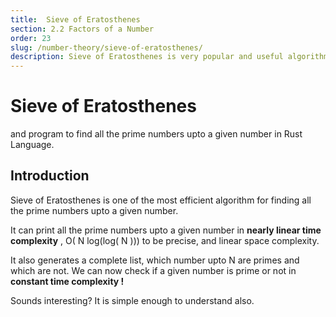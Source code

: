 ```yaml
---
title:  Sieve of Eratosthenes
section: 2.2 Factors of a Number
order: 23
slug: /number-theory/sieve-of-eratosthenes/
description: Sieve of Eratosthenes is very popular and useful algorithm, used for finding all the prime numbers upto a given number. We will discuss Sieve of Eratosthenes and write function to find all the primes upto a given number in Rust.
---
```


# Sieve of Eratosthenes
and program to find all the prime numbers upto a given number in Rust Language.

## Introduction

Sieve of Eratosthenes is one of the most efficient algorithm for finding all the prime numbers upto a given number.

It can print all the prime numbers upto a given number in **nearly linear time complexity** , O( N log(log( N ))) to be precise, and linear space complexity.

It also generates a complete list, which number upto N are primes and which are not. We can now check if a given number is prime or not in **constant time complexity !**

Sounds interesting? It is simple enough to understand also.